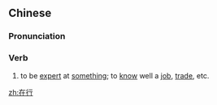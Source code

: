 ==Chinese==
{{zh-forms}}

===Pronunciation===
{{zh-pron
|m=zàiháng
|c=zoi6 hong4
|mn=qz:chǎi-hâng/tw,xm,zz:chāi-hâng
|cat=verb
}}

===Verb===
{{zh-verb}}

# to be [[expert]] at [[something]]; to [[know]] well a [[job]], [[trade]], etc.

[[zh:在行]]